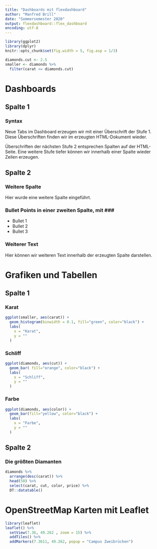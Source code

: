 ```yaml
---
title: "Dashboards mit flexdashboard"
author: "Manfred Brill"
date: "Sommersemester 2020"
output: flexdashboard::flex_dashboard
encoding: utf-8
---
```


```r
library(ggplot2)
library(dplyr)
knitr::opts_chunk$set(fig.width = 5, fig.asp = 1/3)

diamonds.cut <- 2.5
smaller <- diamonds %>%
  filter(carat <= diamonds.cut)
```

# Dashboards
## Spalte 1

### Syntax
Neue Tabs im Dashboard erzeugen wir mit einer Überschrift der Stufe 1. Diese
Überschriften finden wir im erzeugten HTML-Dokument wieder.

Überschriften der nächsten Stufe 2 entsprechen Spalten auf der HTML-Seite. Eine weitere Stufe
tiefer können wir innerhalb einer Spalte wieder Zeilen erzeugen.

## Spalte 2

### Weitere Spalte
Hier wurde eine weitere Spalte eingeführt.

### Bullet Points in einer zweiten Spalte, mit *###*
- Bullet 1
- Bullet 2
- Bullet 3

### Weiterer Text
Hier können wir weiteren Text innerhalb der erzeugten Spalte darstellen.

# Grafiken und Tabellen

## Spalte 1

### Karat

```r
ggplot(smaller, aes(carat)) + 
  geom_histogram(binwidth = 0.1, fill="green", color="black") +
  labs(
    x = "Karat",
    y = ""
  )
```

### Schliff

```r
ggplot(diamonds, aes(cut)) + 
  geom_bar( fill="orange", color="black") +
  labs(
    x = "Schliff",
    y = ""
  )
```

### Farbe

```r
ggplot(diamonds, aes(color)) + 
  geom_bar(fill="yellow", color="black") +
  labs(
    x = "Farbe",
    y = ""
  )
```

## Spalte 2

### Die größten Diamanten

```r
diamonds %>% 
  arrange(desc(carat)) %>% 
  head(50) %>% 
  select(carat, cut, color, price) %>% 
  DT::datatable()
```


# OpenStreetMap Karten mit Leaflet

```r
library(leaflet)
leaflet() %>%
  setView(7.36, 49.262 , zoom = 15) %>% 
  addTiles() %>%
  addMarkers(7.3611, 49.262, popup = "Campus Zweibrücken") 
```

